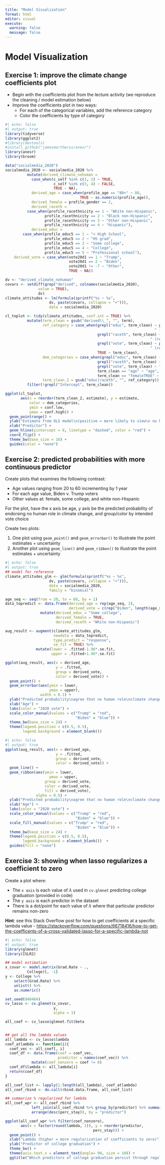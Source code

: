 ```yaml
---
title: "Model Visualization"
format: html
editor: visual
execute: 
  warning: false
  message: false
---
```


# Model Visualization

## Exercise 1: improve the climate change coefficients plot 

- Begin with the coefficients plot from the lecture activity (we reproduce the cleaning / model estimation below)
- Improve the coefficients plot in two ways:
  - For each of the categorical variables, add the reference category
  - Color the coefficients by type of category 
  
```r
#| echo: false
#| output: true 
library(tidyverse)
library(ggplot2)
#library(devtools)
#install_github("jamesmartherus/anesr")
library(anesr)
library(broom)

data("socialmedia_2020")
socialmedia_2020 <- socialmedia_2020 %>%
          mutate(derived_climate_nohuman = 
            case_when(c_self %in% c(1, 2) ~ TRUE, 
                      c_self %in% c(3, 4) ~ FALSE, 
                      TRUE ~ NA),
            derived_age = case_when(profile_age == "80+" ~ 80, 
                                  TRUE ~ as.numeric(profile_age)),
            derived_female = profile_gender == 2,
            derived_raceth = 
          case_when(profile_racethnicity == 1 ~ "White non-Hispanic",
                  profile_racethnicity == 2 ~ "Black non-Hispanic",
                  profile_racethnicity == 3 ~ "Other non-Hispanic",
                  profile_racethnicity == 4 ~ "Hispanic"),
            derived_educ = 
        case_when(profile_educ5 == 1 ~ "< High School",
                  profile_educ5 == 2 ~ "HS grad",
                  profile_educ5 == 3 ~ "Some college",
                  profile_educ5 == 4 ~ "College",
                  profile_educ5 == 5 ~ "Professional school"),
    derived_vote = case_when(vote20d1 == 1 ~ "Trump",
                             vote20d1 == 2 ~ "Biden",
                             vote20d1 != -7 ~ "Other",
                             TRUE ~ NA))

dv <- "derived_climate_nohuman"
covars <- setdiff(grep("derived", colnames(socialmedia_2020), 
               value = TRUE),
               dv)
climate_attitudes <- lm(formula(sprintf("%s ~ %s",
                    dv, paste(covars, collapse = "+"))),
                    data = socialmedia_2020) 

cl_toplot <- tidy(climate_attitudes, conf.int = TRUE) %>%
          mutate(term_clean = gsub("derived\\_", "", term),
                 ref_category = case_when(grepl("educ", term_clean) ~ paste0(term_clean,
                                                                    " (ref: < High school (HS))"),
                                          grepl("raceth", term_clean) ~ paste0(term_clean,
                                                                  " (ref: Black non-Hispanic)"),
                                          grepl("vote", term_clean) ~ paste0(term_clean,
                                                                  " (ref: Biden)"),
                                          TRUE ~ term_clean),
                 dem_categories = case_when(grepl("educ", term_clean) ~ "Educ",
                                          grepl("raceth", term_clean) ~ "Race",
                                          grepl("vote", term_clean) ~ "Vote choice",
                                          term_clean == "age" ~ "age",
                                          term_clean == "femaleTRUE" ~ "gender"),
                 term_clean_2 = gsub("educ|raceth", "", ref_category)) %>%
          filter(!grepl("Intercept", term_clean))

ggplot(cl_toplot,
       aes(x = reorder(term_clean_2, estimate), y = estimate, 
           color = dem_categories,
           ymin = conf.low, 
           ymax = conf.high)) +
  geom_pointrange() +
  ylab("Estimate from OLS model\n(positive = more likely to view\n no human role\nin climate change)") +
  xlab("Predictor") +
  geom_hline(yintercept = 0, linetype = "dashed", color = "red") +
  coord_flip() +
  theme_bw(base_size = 16) +
  guides(color = "none")


```

## Exercise 2: predicted probabilities with more continuous predictor

Create plots that examines the following contrast:

- Age values ranging from 20 to 60 incrementing by 1 year 
- For each age value, Biden v. Trump voters
- Other values at: female, some college, and white non-Hispanic


For the plot, have the x axis be age, y axis be the predicted probability of endorsing no human role in climate change, and group/color by intended vote choice 

Create two plots:

1. One plot using `geom_point()` and `geom_errorbar()` to illustrate the point estimates + uncertainty 
2. Another plot using `geom_line()` and `geom_ribbon()` to illustrate the point estimates + uncertainty 

```r
#| echo: false
#| output: true 
## model for reference
climate_attitudes_glm <- glm(formula(sprintf("%s ~ %s",
                    dv, paste(covars, collapse = "+"))),
                    data = socialmedia_2020,
                    family = "binomial")  

age_seq <- seq(from = 20, to = 60, by = 1)
data_topredict <- data.frame(derived_age = rep(age_seq, 2),
                             derived_vote = c(rep("Biden", length(age_seq)), rep("Trump", length(age_seq)))) %>%
                mutate(derived_educ = "Some college",
                       derived_female = TRUE, 
                       derived_raceth = "White non-Hispanic")

aug_result <- augment(climate_attitudes_glm,
                      newdata = data_topredict,
                      type.predict = "response",
                      se_fit = TRUE) %>%
              mutate(lower = .fitted-1.96*.se.fit,
                     upper = .fitted+1.96*.se.fit) 

ggplot(aug_result, aes(x = derived_age,
                       y = .fitted,
                       group = derived_vote,
                       color = derived_vote)) +
  geom_point() +
  geom_errorbar(aes(ymin = lower, 
                    ymax = upper),
                width = 0.1) +
  ylab("Predicted probability\nagree that no human role\nclimate change") +
  xlab("Age") +
  labs(color = "2020 vote") +
  scale_color_manual(values = c("Trump" = "red",
                                "Biden" = "blue")) +
  theme_bw(base_size = 24) +
  theme(legend.position = c(0.5, 0.5),
        legend.background = element_blank())  

```


```r
#| echo: false
#| output: true 
ggplot(aug_result, aes(x = derived_age,
                       y = .fitted,
                       group = derived_vote,
                       color = derived_vote)) +
  geom_line() +
  geom_ribbon(aes(ymin = lower, 
                    ymax = upper,
                  group = derived_vote,
                  color = derived_vote,
                  fill = derived_vote),
              alpha = 0.5) +
  ylab("Predicted probability\nagree that no human role\nclimate change") +
  xlab("Age") +
  labs(color = "2020 vote") +
  scale_color_manual(values = c("Trump" = "red",
                                "Biden" = "blue")) +
  scale_fill_manual(values = c("Trump" = "red",
                                "Biden" = "blue")) +
  theme_bw(base_size = 24) +
  theme(legend.position = c(0.5, 0.5),
        legend.background = element_blank())  +
  guides(fill = "none") 


```


## Exercise 3: showing when lasso regularizes a coefficient to zero 

Create a plot where:

- The `x axis` is each value of $\lambda$ used in `cv.glmnet` predicting college graduation (provided in code)
- The `y axis` is each predictor in the dataset
- There is a dot/point for each value of $\lambda$ where that particular predictor remains non-zero 

**Hint**: see this Stack Overflow post for how to get coefficients at a specific lambda value - [https://stackoverflow.com/questions/66718416/how-to-get-the-coefficents-of-a-cross-validated-lasso-for-a-specific-lambda-not](https://stackoverflow.com/questions/66718416/how-to-get-the-coefficents-of-a-cross-validated-lasso-for-a-specific-lambda-not)


```r
#| echo: false
#| output: true 
library(glmnet)
library(ISLR2)

## model estimation
x_covar <- model.matrix(Grad.Rate ~ ., 
          College)[, -1] 
y <- College %>%
    select(Grad.Rate) %>%
    unlist() %>%
    as.numeric() 

set.seed(040484)
cv_lasso <- cv.glmnet(x_covar, 
                      y,
                      alpha = 1) 

all_coef <- cv_lasso$glmnet.fit$beta


## get all the lambda values 
all_lambda <- cv_lasso$lambda
coef_atlambda <- function(i){
  coef_vec <- all_coef[, i]
  coef_df <- data.frame(coef = coef_vec,
                        predictor = names(coef_vec)) %>%
            mutate(coef_nonzero = coef != 0)
  coef_df$lambda <- all_lambda[i]
  return(coef_df)
}

all_coef_list <- lapply(1:length(all_lambda), coef_atlambda)
all_coef_rbind <- do.call(rbind.data.frame, all_coef_list)

## summarize % regularized for lambda 
all_coef_wpr <- all_coef_rbind %>%
            left_join(all_coef_rbind %>% group_by(predictor) %>% summarize(perc_stay = mean(coef_nonzero)) %>%
            arrange(desc(perc_stay)), by = "predictor")

ggplot(all_coef_wpr %>% filter(coef_nonzero),
       aes(x = factor(round(lambda, 2)), y = reorder(predictor, 
                                        perc_stay))) +
  geom_point() +
  xlab("Lambda (higher = more regularization of coefficients to zero)") +
  ylab("Predictor of college graduation") +
  theme_bw() +
  theme(axis.text.x = element_text(angle= 90, size = 10)) +
  ggtitle("Which predictors of college graduation persist through regularization?")

```

